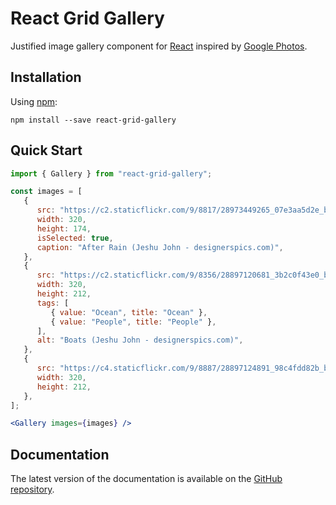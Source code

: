 # React Grid Gallery

Justified image gallery component for [React](http://facebook.github.io/react/) inspired by [Google Photos](https://photos.google.com/).

## Installation

Using [npm](https://www.npmjs.com/):

```shell
npm install --save react-grid-gallery
```

## Quick Start

```jsx
import { Gallery } from "react-grid-gallery";

const images = [
   {
      src: "https://c2.staticflickr.com/9/8817/28973449265_07e3aa5d2e_b.jpg",
      width: 320,
      height: 174,
      isSelected: true,
      caption: "After Rain (Jeshu John - designerspics.com)",
   },
   {
      src: "https://c2.staticflickr.com/9/8356/28897120681_3b2c0f43e0_b.jpg",
      width: 320,
      height: 212,
      tags: [
         { value: "Ocean", title: "Ocean" },
         { value: "People", title: "People" },
      ],
      alt: "Boats (Jeshu John - designerspics.com)",
   },
   {
      src: "https://c4.staticflickr.com/9/8887/28897124891_98c4fdd82b_b.jpg",
      width: 320,
      height: 212,
   },
];

<Gallery images={images} />
```

## Documentation

The latest version of the documentation is available on the [GitHub repository](https://github.com/benhowell/react-grid-gallery#image-options).
